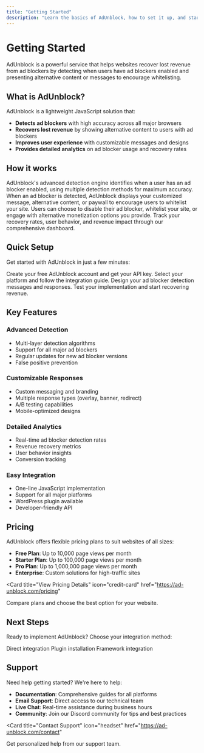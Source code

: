 ```yaml
---
title: "Getting Started"
description: "Learn the basics of AdUnblock, how to set it up, and start recovering your ad revenue."
---
```


# Getting Started

AdUnblock is a powerful service that helps websites recover lost revenue from ad blockers by detecting when users have ad blockers enabled and presenting alternative content or messages to encourage whitelisting.

## What is AdUnblock?

AdUnblock is a lightweight JavaScript solution that:

- **Detects ad blockers** with high accuracy across all major browsers
- **Recovers lost revenue** by showing alternative content to users with ad blockers
- **Improves user experience** with customizable messages and designs
- **Provides detailed analytics** on ad blocker usage and recovery rates

## How it works

<Steps>
  <Step title="Detection">
    AdUnblock's advanced detection engine identifies when a user has an ad blocker enabled, using multiple detection methods for maximum accuracy.
  </Step>
  <Step title="Response">
    When an ad blocker is detected, AdUnblock displays your customized message, alternative content, or paywall to encourage users to whitelist your site.
  </Step>
  <Step title="Recovery">
    Users can choose to disable their ad blocker, whitelist your site, or engage with alternative monetization options you provide.
  </Step>
  <Step title="Analytics">
    Track your recovery rates, user behavior, and revenue impact through our comprehensive dashboard.
  </Step>
</Steps>

## Quick Setup

Get started with AdUnblock in just a few minutes:

<CardGroup cols={2}>
  <Card
    title="1. Sign Up"
    icon="user-plus"
    href="https://ad-unblock.com/signup"
  >
    Create your free AdUnblock account and get your API key.
  </Card>
  <Card
    title="2. Choose Integration"
    icon="code"
    href="/guides/html-javascript"
  >
    Select your platform and follow the integration guide.
  </Card>
  <Card
    title="3. Customize Messages"
    icon="palette"
    href="https://ad-unblock.com/dashboard"
  >
    Design your ad blocker detection messages and responses.
  </Card>
  <Card
    title="4. Go Live"
    icon="rocket"
    href="/guides/test-with-chrome-extension"
  >
    Test your implementation and start recovering revenue.
  </Card>
</CardGroup>

## Key Features

### Advanced Detection
- Multi-layer detection algorithms
- Support for all major ad blockers
- Regular updates for new ad blocker versions
- False positive prevention

### Customizable Responses
- Custom messaging and branding
- Multiple response types (overlay, banner, redirect)
- A/B testing capabilities
- Mobile-optimized designs

### Detailed Analytics
- Real-time ad blocker detection rates
- Revenue recovery metrics
- User behavior insights
- Conversion tracking

### Easy Integration
- One-line JavaScript implementation
- Support for all major platforms
- WordPress plugin available
- Developer-friendly API

## Pricing

AdUnblock offers flexible pricing plans to suit websites of all sizes:

- **Free Plan**: Up to 10,000 page views per month
- **Starter Plan**: Up to 100,000 page views per month
- **Pro Plan**: Up to 1,000,000 page views per month
- **Enterprise**: Custom solutions for high-traffic sites

<Card
  title="View Pricing Details"
  icon="credit-card"
  href="https://ad-unblock.com/pricing"
>
  Compare plans and choose the best option for your website.
</Card>

## Next Steps

Ready to implement AdUnblock? Choose your integration method:

<CardGroup cols={3}>
  <Card
    title="HTML/JavaScript"
    icon="code"
    href="/guides/html-javascript"
  >
    Direct integration
  </Card>
  <Card
    title="WordPress"
    icon="wordpress"
    href="/guides/wordpress"
  >
    Plugin installation
  </Card>
  <Card
    title="React/Next.js"
    icon="react"
    href="/guides/react-nextjs"
  >
    Framework integration
  </Card>
</CardGroup>

## Support

Need help getting started? We're here to help:

- **Documentation**: Comprehensive guides for all platforms
- **Email Support**: Direct access to our technical team
- **Live Chat**: Real-time assistance during business hours
- **Community**: Join our Discord community for tips and best practices

<Card
  title="Contact Support"
  icon="headset"
  href="https://ad-unblock.com/contact"
>
  Get personalized help from our support team.
</Card>
